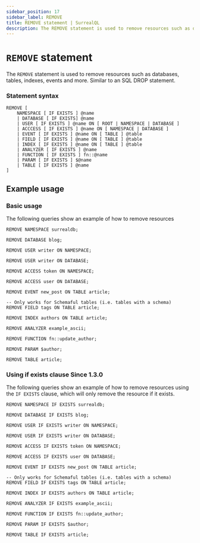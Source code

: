 ```yaml
---
sidebar_position: 17
sidebar_label: REMOVE
title: REMOVE statement | SurrealQL
description: The REMOVE statement is used to remove resources such as databases, tables, indexes, events and more.
---
```


# `REMOVE` statement

The `REMOVE` statement is used to remove resources such as databases, tables, indexes, events and more.
Similar to an SQL DROP statement.

### Statement syntax

```surql title="SurrealQL Syntax"
REMOVE [
	NAMESPACE [ IF EXISTS ] @name
	| DATABASE [ IF EXISTS] @name
	| USER [ IF EXISTS ] @name ON [ ROOT | NAMESPACE | DATABASE ]
	| ACCCESS [ IF EXISTS ] @name ON [ NAMESPACE | DATABASE ]
	| EVENT [ IF EXISTS ] @name ON [ TABLE ] @table
	| FIELD [ IF EXISTS ] @name ON [ TABLE ] @table
	| INDEX [ IF EXISTS ] @name ON [ TABLE ] @table
    | ANALYZER [ IF EXISTS ] @name
    | FUNCTION [ IF EXISTS ] fn::@name
    | PARAM [ IF EXISTS ] $@name
	| TABLE [ IF EXISTS ] @name
]
```

## Example usage
### Basic usage

The following queries show an example of how to remove resources

```surql
REMOVE NAMESPACE surrealdb;

REMOVE DATABASE blog;

REMOVE USER writer ON NAMESPACE;

REMOVE USER writer ON DATABASE;

REMOVE ACCESS token ON NAMESPACE;

REMOVE ACCESS user ON DATABASE;

REMOVE EVENT new_post ON TABLE article;

-- Only works for Schemaful tables (i.e. tables with a schema)
REMOVE FIELD tags ON TABLE article;

REMOVE INDEX authors ON TABLE article;

REMOVE ANALYZER example_ascii;

REMOVE FUNCTION fn::update_author;

REMOVE PARAM $author;

REMOVE TABLE article;

```

### Using if exists clause <l className='purple'>Since 1.3.0</l>

The following queries show an example of how to remove resources using the `IF EXISTS` clause, which will only remove the resource if it exists.

```surql
REMOVE NAMESPACE IF EXISTS surrealdb;

REMOVE DATABASE IF EXISTS blog;

REMOVE USER IF EXISTS writer ON NAMESPACE;

REMOVE USER IF EXISTS writer ON DATABASE;

REMOVE ACCESS IF EXISTS token ON NAMESPACE;

REMOVE ACCESS IF EXISTS user ON DATABASE;

REMOVE EVENT IF EXISTS new_post ON TABLE article;

-- Only works for Schemaful tables (i.e. tables with a schema)
REMOVE FIELD IF EXISTS tags ON TABLE article;

REMOVE INDEX IF EXISTS authors ON TABLE article;

REMOVE ANALYZER IF EXISTS example_ascii;

REMOVE FUNCTION IF EXISTS fn::update_author;

REMOVE PARAM IF EXISTS $author;

REMOVE TABLE IF EXISTS article;

```